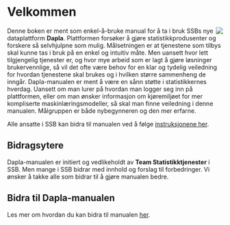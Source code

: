 # Velkommen {.unnumbered}

![](images/Dapla-Logo1.png){style="max-width: 35%; float: right;" fig-alt="Dapla logo"}

Denne boken er ment som enkel-å-bruke manual for å ta i bruk SSBs nye dataplattform **Dapla**. Plattformen forsøker å gjøre statistikkprodusenter og forskere så selvhjulpne som mulig. Målsetningen er at tjenestene som tilbys skal kunne tas i bruk på en enkel og intuitiv måte. Men uansett hvor lett tilgjengelig tjenester er, og hvor mye arbeid som er lagt å gjøre løsninger brukervennlige, så vil det ofte være behov for en klar og tydelig veiledning for hvordan tjenestene skal brukes og i hvilken større sammenheng de inngår. Dapla-manualen er ment å være en sånn støtte i statistikkernes hverdag. Uansett om man lurer på hvordan man logger seg inn på plattformen, eller om man ønsker informasjon om kjøremiljøet for mer kompliserte maskinlæringsmodeller, så skal man finne veiledning i denne manualen. Målgruppen er både nybegynneren og den mer erfarne.

::: {.callout-note appearance="simple"}
Alle ansatte i SSB kan bidra til manualen ved å følge [instruksjonene her](./contribution.html).
:::

## Bidragsytere {.unnumbered}

Dapla-manualen er initiert og vedlikeholdt av **Team Statistikktjenester** i SSB. Men mange i SSB bidrar med innhold og forslag til forbedringer. Vi ønsker å takke alle som bidrar til å gjøre manualen bedre.

## Bidra til Dapla-manualen {.unnumbered}

Les mer om hvordan du kan bidra til manualen [her](./contribution.html).

